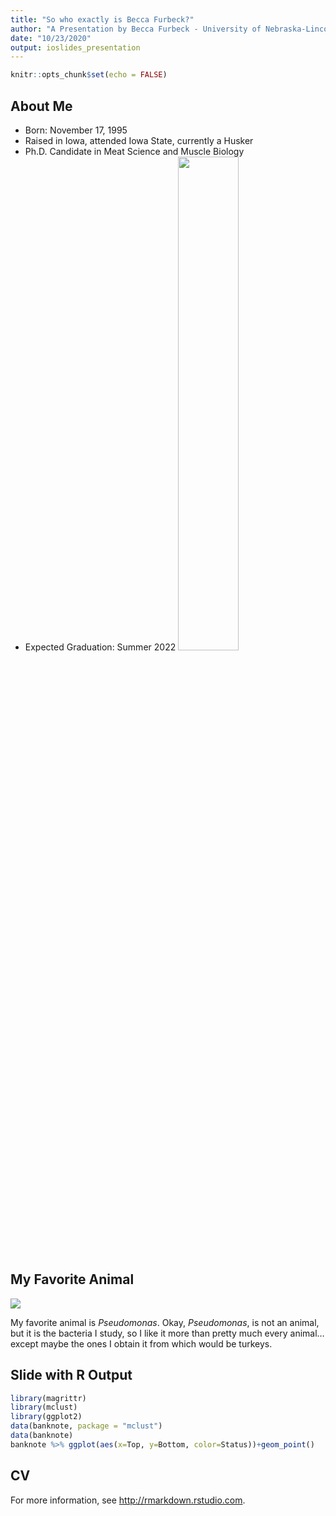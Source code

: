```yaml
---
title: "So who exactly is Becca Furbeck?"
author: "A Presentation by Becca Furbeck - University of Nebraska-Lincoln"
date: "10/23/2020"
output: ioslides_presentation
---
```


```r
knitr::opts_chunk$set(echo = FALSE)
```


## About Me
- Born: November 17, 1995
- Raised in Iowa, attended Iowa State, currently a Husker
- Ph.D. Candidate in Meat Science and Muscle Biology
- Expected Graduation: Summer 2022
![](MeatLab.png){width=45%}


## My Favorite Animal
![](Pseudomonas.jpg)

My favorite animal is *Pseudomonas*. Okay, *Pseudomonas*, is not an animal, but it is the bacteria I study, so I like it more than pretty much every animal...except maybe the ones I obtain it from which would be turkeys.


## Slide with R Output

```r
library(magrittr)
library(mclust)
library(ggplot2)
data(banknote, package = "mclust")
data(banknote)
banknote %>% ggplot(aes(x=Top, y=Bottom, color=Status))+geom_point()
```

## CV

For more information, see <http://rmarkdown.rstudio.com>.

